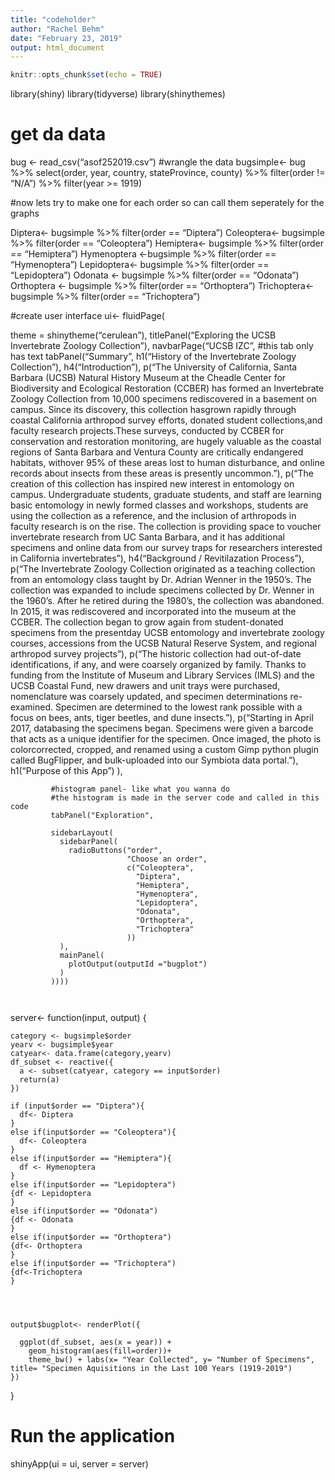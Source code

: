 ```yaml
---
title: "codeholder"
author: "Rachel Behm"
date: "February 23, 2019"
output: html_document
---
```


```r
knitr::opts_chunk$set(echo = TRUE)
```

library(shiny)
library(tidyverse)
library(shinythemes)

# get da data
bug <- read_csv("asof252019.csv") 
#wrangle the data
bugsimple<- bug %>% 
  select(order, year, country, stateProvince, county) %>%
  filter(order != "N/A") %>%
  filter(year >= 1919)


#now lets try to make one for each order so can call them seperately for the graphs

Diptera<- bugsimple %>%
  filter(order == "Diptera")
Coleoptera<- bugsimple %>%
  filter(order == "Coleoptera")
Hemiptera<- bugsimple %>%
  filter(order == "Hemiptera")
Hymenoptera <-bugsimple %>%
  filter(order == "Hymenoptera")
Lepidoptera<- bugsimple %>%
  filter(order == "Lepidoptera")
Odonata <- bugsimple %>%
  filter(order == "Odonata")
Orthoptera <- bugsimple %>%
  filter(order == "Orthoptera")
Trichoptera<- bugsimple %>%
  filter(order == "Trichoptera")






#create user interface
ui<- fluidPage(
  
  theme = shinytheme("cerulean"),
  titlePanel("Exploring the UCSB Invertebrate Zoology Collection"),
  navbarPage("UCSB IZC",
             #this tab only has text
             tabPanel("Summary",
                      h1("History of the Invertebrate Zoology Collection"),
                      h4("Introduction"),
                      p("The University of California, Santa Barbara (UCSB) Natural History Museum at the Cheadle Center for Biodiversity and Ecological Restoration (CCBER) has formed an Invertebrate Zoology Collection from 10,000 specimens rediscovered in a basement on campus. Since its discovery, this collection hasgrown rapidly through coastal California arthropod survey efforts, donated student collections,and faculty research projects.These surveys, conducted by CCBER for conservation and restoration monitoring, are hugely valuable as the coastal regions of Santa Barbara and Ventura County are critically endangered habitats, withover 95% of these areas lost to human disturbance, and online records about insects from these areas is presently uncommon."),
                      p("The creation of this collection has inspired new interest in entomology on campus. Undergraduate students, graduate students, and staff are learning basic entomology in newly formed classes and workshops, students are using the collection as a reference, and the inclusion of arthropods in faculty research is on the rise. The collection is providing space to voucher invertebrate research from UC Santa Barbara, and it has additional specimens and online data from our survey traps for researchers interested in California invertebrates"),
                      h4("Background / Revitilazation Process"),
                      p("The Invertebrate Zoology Collection originated as a teaching collection from an entomology class taught by Dr. Adrian Wenner in the 1950's. The collection was expanded to include specimens collected by Dr. Wenner in the 1960's. After he retired during the 1980's, the collection was abandoned. In 2015, it was rediscovered and incorporated into the museum at the CCBER. The collection began to grow again from student-donated specimens from the presentday UCSB entomology and invertebrate zoology courses, accessions from the UCSB Natural Reserve System, and regional arthropod survey projects"),
                      p("The historic collection had out-of-date identifications, if any, and were coarsely organized by family. Thanks to funding from the Institute of Museum and Library Services (IMLS) and the UCSB Coastal Fund, new drawers and unit trays were purchased,  nomenclature was coarsely updated, and specimen determinations re-examined. Specimen are determined to the lowest rank possible with a focus on bees, ants, tiger beetles, and dune insects."),
                      p("Starting in April 2017, databasing the specimens began. Specimens were given a barcode that acts as a unique identifier for the specimen. Once imaged, the photo is colorcorrected, cropped, and renamed using a custom Gimp python plugin called BugFlipper, and bulk-uploaded into our Symbiota data portal."),
                      h1("Purpose of this App")
                      ),
                      
             
             #histogram panel- like what you wanna do 
             #the histogram is made in the server code and called in this code
             tabPanel("Exploration",
                      
             sidebarLayout(
               sidebarPanel(
                 radioButtons("order",
                              "Choose an order",
                              c("Coleoptera",
                                "Diptera",
                                "Hemiptera",
                                "Hymenoptera",
                                "Lepidoptera",
                                "Odonata",
                                "Orthoptera",
                                "Trichoptera"
                              ))
               ),
               mainPanel(
                 plotOutput(outputId ="bugplot")
               )
             ))))
             
             
  
  
  server<- function(input, output) {

    
    category <- bugsimple$order
    yearv <- bugsimple$year
    catyear<- data.frame(category,yearv)
    df_subset <- reactive({
      a <- subset(catyear, category == input$order)
      return(a)
    })
    
    if (input$order == "Diptera"){
      df<- Diptera
    }
    else if(input$order == "Coleoptera"){
      df<- Coleoptera
    }
    else if(input$order == "Hemiptera"){
      df <- Hymenoptera
    }
    else if(input$order == "Lepidoptera")
    {df <- Lepidoptera
    }
    else if(input$order == "Odonata")
    {df <- Odonata
    }
    else if(input$order == "Orthoptera")
    {df<- Orthoptera
    }
    else if(input$order == "Trichoptera")
    {df<-Trichoptera
    }
    
    

    
    output$bugplot<- renderPlot({
      
      ggplot(df_subset, aes(x = year)) +
        geom_histogram(aes(fill=order))+
        theme_bw() + labs(x= "Year Collected", y= "Number of Specimens", title= "Specimen Aquisitions in the Last 100 Years (1919-2019")
    })
    
  }
  

  
  
  
  
  
  
  
  
  
  
  
  
  
 



# Run the application 
shinyApp(ui = ui, server = server)

